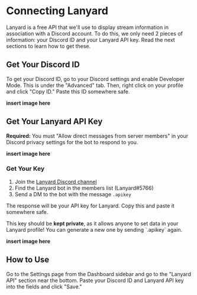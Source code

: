 
# Connecting Lanyard

Lanyard is a free API that we'll use to display stream information in association with a Discord account. To do this, we only need 2 pieces of information: your Discord ID and your Lanyard API key. Read the next sections to learn how to get these.

## Get Your Discord ID

To get your Discord ID, go to your Discord settings and enable Developer Mode. This is under the "Advanced" tab. Then, right click on your profile and click "Copy ID." Paste this ID somewhere safe.

**insert image here**

## Get Your Lanyard API Key

**Required:** You must "Allow direct messages from server members" in your Discord privacy settings for the bot to respond to you.

**insert image here**

### Get Your Key

1. Join the [Lanyard Discord channel](https://discord.gg/lanyard)
2. Find the Lanyard bot in the members list (Lanyard#5766)
3. Send a DM to the bot with the message `.apikey`

The response will be your API key for Lanyard. Copy this and paste it somewhere safe.

<Callout>
    This key should be <b>kept private</b>, as it allows anyone to set data in your Lanyard profile! You can generate a new one by sending `.apikey` again.
</Callout>

**insert image here**

## How to Use

Go to the Settings page from the Dashboard sidebar and go to the "Lanyard API" section near the bottom. Paste your Discord ID and Lanyard API key into the fields and click "Save."